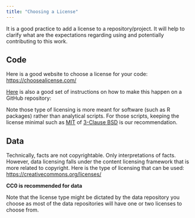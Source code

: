 ```yaml
---
title: "Choosing a License"
---
```


It is a good practice to add a license to a repository/project. It will help to clarify what are the expectations regarding using and potentially contributing to this work.

## Code

Here is a good website to choose a license for your code: <https://choosealicense.com/>{target="_blank"}

[Here](https://docs.github.com/en/github/creating-cloning-and-archiving-repositories/creating-a-repository-on-github/licensing-a-repository){target="_blank"} is also a good set of instructions on how to make this happen on a GitHub repository: 

Note those type of licensing is more meant for software (such as R packages) rather than analytical scripts. For those scripts, keeping the license minimal such as [MIT](https://choosealicense.com/licenses/mit/){target="_blank"} of [3-Clause BSD](https://choosealicense.com/licenses/bsd-3-clause/){target="_blank"} is our recommendation.


## Data

Technically, facts are not copyrightable. Only interpretations of facts. However, data licensing falls under the content licensing framework that is more related to copyright. Here is the type of licensing that can be used: <https://creativecommons.org/licenses/>{target="_blank"}

**CC0 is recommended for data**

Note that the license type might be dictated by the data repository you choose as most of the data repositories will have one or two licenses to choose from.